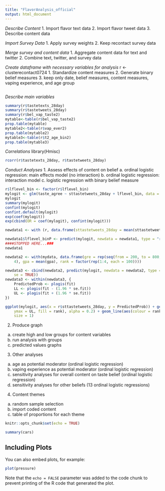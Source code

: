 ```yaml
---
title: "FlavorAnalysis_official"
output: html_document
---
```

_Describe Content_
1. Import flavor text data
2. Import flavor tweet data
3. Describe content data

_Import Survey Data_
1. Apply survey weights
2. Keep recontact survey data

_Merge survey and content data_
1. Aggregate content data for text and twitter
2. Combine text, twitter, and survey data

_Create dataframe with necessary variables for analysis_
r <- clusterecontact0724
1. Standardize content measures
2. Generate binary belief measures
3. keep only date, belief measures, content measures, vaping experience, and age group 
```r
```

_Describe main variables_
```r
summary(r$tastetexts_28day)
summary(r$tastetweets_28day)
summary(r$bel_vap_taste2)
mytable<-table(r$bel_vap_taste2)
prop.table(mytable)
mytable2<-table(r$vap_ever2)
prop.table(mytable2)
mytable3<-table(r$t2_age_bin2)
prop.table(mytable3)
```

_Correlations_
library(Hmisc)
```r
rcorr(r$tastetexts_28day, r$tastetweets_28day)
```
_Conduct Analyses_
1. Assess effects of content on belief
  a. ordinal logistic regression: main effects model (no interaction)
  b. ordinal logistic regression: interaction model 
  c. logistic regression with binary belief measure


```r
r$lflevel_bin <- factor(r$lflevel_bin)
mylogit <- glm(taste_agree ~ sttastetweets_28day + lflevel_bin, data = r)
mylogit
summary(mylogit)
confint(mylogit)
confint.default(mylogit)
exp(coef(mylogit))
exp(cbind(OR = coef(mylogit), confint(mylogit)))

newdata1 <- with (r, data.frame(sttastetweets_28day = mean(sttastetweets_28day), lflevel_bin = factor(1:2)))

newdata1$lflevel_binP <- predict(mylogit, newdata = newdata1, type = "response")
####STOPPED HERE...###
newdata1

newdata2 <- with(mydata, data.frame(gre = rep(seq(from = 200, to = 800, length.out = 100),
    4), gpa = mean(gpa), rank = factor(rep(1:4, each = 100))))

newdata3 <- cbind(newdata2, predict(mylogit, newdata = newdata2, type = "link",
    se = TRUE))
newdata3 <- within(newdata3, {
    PredictedProb <- plogis(fit)
    LL <- plogis(fit - (1.96 * se.fit))
    UL <- plogis(fit + (1.96 * se.fit))
})

ggplot(mylogit, aes(x = r$sttastetweets_28day, y = PredictedProb)) + geom_ribbon(aes(ymin = LL,
    ymax = UL, fill = rank), alpha = 0.2) + geom_line(aes(colour = rank),
    size = 1)
```
2. Produce graph
  a. create high and low groups for content variables
  b. run analysis with groups
  c. predicted values graphs
3. Other analyses
  a. age as potential moderator (ordinal logistic regression)
  b. vaping experience as potential moderator (ordinal logistic regression)
  c. sensitivity analyses for overall content on taste belief (ordinal logistic regression)
  d. sensitivity analyses for other beliefs (13 ordinal logistic regressions)
4. Content themes
  a. random sample selection
  b. import coded content
  c. table of proportions for each theme 




```r
knitr::opts_chunk$set(echo = TRUE)
```



```r
summary(cars)
```

## Including Plots

You can also embed plots, for example:

```r
plot(pressure)
```

Note that the `echo = FALSE` parameter was added to the code chunk to prevent printing of the R code that generated the plot.
